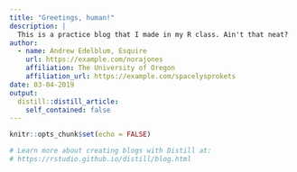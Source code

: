 ```yaml
---
title: "Greetings, human!"
description: |
  This is a practice blog that I made in my R class. Ain't that neat?
author:
  - name: Andrew Edelblum, Esquire 
    url: https://example.com/norajones
    affiliation: The University of Oregon
    affiliation_url: https://example.com/spacelysprokets
date: 03-04-2019
output:
  distill::distill_article:
    self_contained: false
---
```


```r
knitr::opts_chunk$set(echo = FALSE)

# Learn more about creating blogs with Distill at:
# https://rstudio.github.io/distill/blog.html

```



